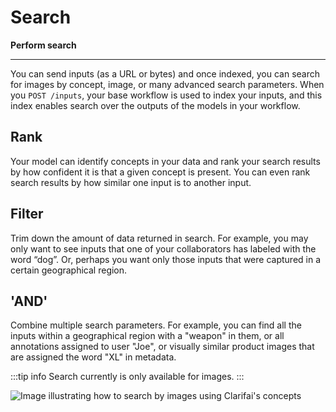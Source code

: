 # Search

**Perform search**
<hr />

You can send inputs \(as a URL or bytes\) and once indexed, you can search for images by concept, image, or many advanced search parameters. When you `POST /inputs`, your base workflow is used to index your inputs, and this index enables search over the outputs of the models in your workflow.

## Rank

Your model can identify concepts in your data and rank your search results by how confident it is that a given concept is present. You can even rank search results by how similar one input is to another input.

## Filter

Trim down the amount of data returned in search. For example, you may only want to see inputs that one of your collaborators has labeled with the word “dog”. Or, perhaps you want only those inputs that were captured in a certain geographical region.

## 'AND'

Combine multiple search parameters. For example, you can find all the inputs within a geographical region with a "weapon" in them, or all annotations assigned to user "Joe", or visually similar product images that are assigned the word "XL" in metadata.

:::tip info
Search currently is only available for images.
:::

![Image illustrating how to search by images using Clarifai&apos;s concepts](/img/illustration-search.png)

